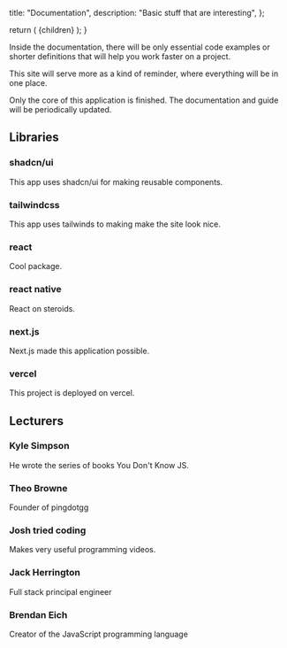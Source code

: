   title: "Documentation",
  description: "Basic stuff that are interesting",
};

  return (
    <MDXDocsLayout
      toc={toc}
      title={metadata.title}
      description={metadata.description}
    >
      {children}
    </MDXDocsLayout>
  );
}

Inside the documentation, there will be only essential code examples or shorter definitions that will help you work faster on a project.

This site will serve more as a kind of reminder, where everything will be in one place.

<Callout type="warning">

Only the core of this application is finished. The documentation and guide will be periodically updated.

</Callout>

## Libraries

<div className="grid sm:grid-cols-2 gap-4 mt-6">
<Card href="https://ui.shadcn.com/docs">

### shadcn/ui

This app uses shadcn/ui for making reusable components.

</Card>
<Card href="https://tailwindcss.com/docs/aspect-ratio">

### tailwindcss

This app uses tailwinds to making make the site look nice.

</Card>
<Card href="https://react.dev/learn/describing-the-ui">

### react

Cool package.

</Card>

<Card href="https://reactnative.dev/docs/running-on-device">

### react native

React on steroids.

</Card>

<Card href="https://nextjs.org/docs">

### next.js

Next.js made this application possible.

</Card>

<Card href="https://vercel.com/docs/frameworks/nextjs">

### vercel

This project is deployed on vercel.

</Card>

</div>

## Lecturers

<div className="grid sm:grid-cols-2 gap-4 mt-6">
<Card href="https://github.com/getify">

### Kyle Simpson

He wrote the series of books You Don't Know JS.

</Card>

<Card href="https://www.youtube.com/@t3dotgg">

### Theo Browne

Founder of pingdotgg

</Card>

<Card href="https://www.youtube.com/@joshtriedcoding/videos">

### Josh tried coding

Makes very useful programming videos.

</Card>

<Card href="https://www.youtube.com/@jherr/videos">

### Jack Herrington

Full stack principal engineer

</Card>

<Card href="https://www.linkedin.com/in/brendaneich">

### Brendan Eich

Creator of the JavaScript programming language

</Card>

</div>
